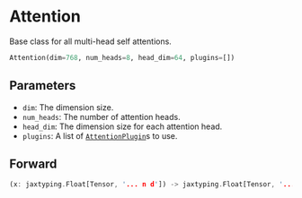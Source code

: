 
# Attention

Base class for all multi-head self attentions.

```python copy
Attention(dim=768, num_heads=8, head_dim=64, plugins=[])
```



## Parameters

- `dim`: The dimension size.
- `num_heads`: The number of attention heads.
- `head_dim`: The dimension size for each attention head.
- `plugins`: A list of [`AttentionPlugin`](/plugins/AttentionPlugin)s to use.

## Forward
```rust
(x: jaxtyping.Float[Tensor, '... n d']) -> jaxtyping.Float[Tensor, '... n d']
```
